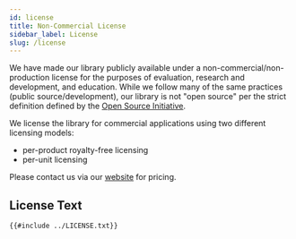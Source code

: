 ```yaml
---
id: license
title: Non-Commercial License
sidebar_label: License
slug: /license
---
```


We have made our library publicly available under a non-commercial/non-production license for the purposes of evaluation, research and development, and education.
While we follow many of the same practices (public source/development), our library is not "open source" per the strict definition defined by the
[Open Source Initiative](https://opensource.org/osd).

We license the library for commercial applications using two different licensing models:

* per-product royalty-free licensing
* per-unit licensing

Please contact us via our [website](https://stepfunc.io/contact/) for pricing.

## License Text

```
{{#include ../LICENSE.txt}}
```
